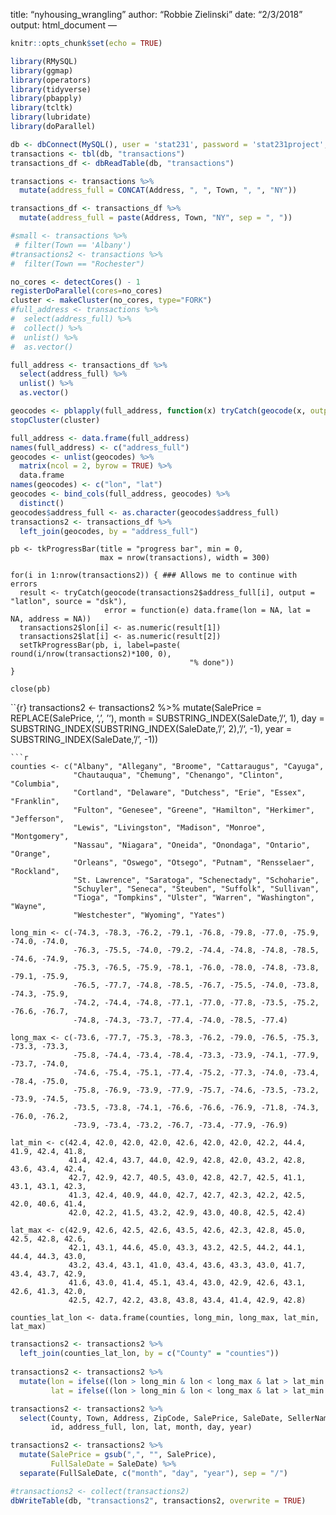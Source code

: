 title: "nyhousing_wrangling"
author: "Robbie Zielinski"
date: "2/3/2018"
output: html_document
---

```r
knitr::opts_chunk$set(echo = TRUE)
```

```r
library(RMySQL)
library(ggmap) 
library(operators)
library(tidyverse)
library(pbapply)
library(tcltk)
library(lubridate)
library(doParallel)
```


```r
db <- dbConnect(MySQL(), user = 'stat231', password = 'stat231project', dbname = "nyhousing", host = '148.85.253.214')
transactions <- tbl(db, "transactions")
transactions_df <- dbReadTable(db, "transactions")
```

```r
transactions <- transactions %>%
  mutate(address_full = CONCAT(Address, ", ", Town, ", ", "NY"))

transactions_df <- transactions_df %>%
  mutate(address_full = paste(Address, Town, "NY", sep = ", "))

#small <- transactions %>%
 # filter(Town == 'Albany')
#transactions2 <- transactions %>%
#  filter(Town == "Rochester")
```

```r
no_cores <- detectCores() - 1
registerDoParallel(cores=no_cores)  
cluster <- makeCluster(no_cores, type="FORK") 
#full_address <- transactions %>%
#  select(address_full) %>%
#  collect() %>%
#  unlist() %>%
#  as.vector()

full_address <- transactions_df %>%
  select(address_full) %>%
  unlist() %>%
  as.vector()

geocodes <- pblapply(full_address, function(x) tryCatch(geocode(x, output = "latlon", messaging = FALSE, source = "dsk"), error = function(e) data.frame(lon = NA, lat = NA)), cl = cluster)  
stopCluster(cluster)
```

```r
full_address <- data.frame(full_address)
names(full_address) <- c("address_full")
geocodes <- unlist(geocodes) %>%
  matrix(ncol = 2, byrow = TRUE) %>%
  data.frame
names(geocodes) <- c("lon", "lat")
geocodes <- bind_cols(full_address, geocodes) %>%
  distinct()
geocodes$address_full <- as.character(geocodes$address_full)
transactions2 <- transactions_df %>%
  left_join(geocodes, by = "address_full")
```

```
pb <- tkProgressBar(title = "progress bar", min = 0,
                    max = nrow(transactions), width = 300)

for(i in 1:nrow(transactions2)) { ### Allows me to continue with errors
  result <- tryCatch(geocode(transactions2$address_full[i], output = "latlon", source = "dsk"),
                     error = function(e) data.frame(lon = NA, lat = NA, address = NA))
  transactions2$lon[i] <- as.numeric(result[1])
  transactions2$lat[i] <- as.numeric(result[2])
  setTkProgressBar(pb, i, label=paste( round(i/nrow(transactions2)*100, 0),
                                        "% done"))
}

close(pb)
```


``{r}
transactions2 <- transactions2 %>%
  mutate(SalePrice = REPLACE(SalePrice, ',', ''),
         month = SUBSTRING_INDEX(SaleDate, '/', 1),
         day = SUBSTRING_INDEX(SUBSTRING_INDEX(SaleDate, '/', 2), '/', -1),
         year = SUBSTRING_INDEX(SaleDate, '/', -1))
```
```r
counties <- c("Albany", "Allegany", "Broome", "Cattaraugus", "Cayuga", 
              "Chautauqua", "Chemung", "Chenango", "Clinton", "Columbia",
              "Cortland", "Delaware", "Dutchess", "Erie", "Essex", "Franklin",
              "Fulton", "Genesee", "Greene", "Hamilton", "Herkimer", "Jefferson",
              "Lewis", "Livingston", "Madison", "Monroe", "Montgomery",
              "Nassau", "Niagara", "Oneida", "Onondaga", "Ontario", "Orange",
              "Orleans", "Oswego", "Otsego", "Putnam", "Rensselaer", "Rockland",
              "St. Lawrence", "Saratoga", "Schenectady", "Schoharie",
              "Schuyler", "Seneca", "Steuben", "Suffolk", "Sullivan",
              "Tioga", "Tompkins", "Ulster", "Warren", "Washington", "Wayne",
              "Westchester", "Wyoming", "Yates")
              
long_min <- c(-74.3, -78.3, -76.2, -79.1, -76.8, -79.8, -77.0, -75.9, -74.0, -74.0,
              -76.3, -75.5, -74.0, -79.2, -74.4, -74.8, -74.8, -78.5, -74.6, -74.9,
              -75.3, -76.5, -75.9, -78.1, -76.0, -78.0, -74.8, -73.8, -79.1, -75.9,
              -76.5, -77.7, -74.8, -78.5, -76.7, -75.5, -74.0, -73.8, -74.3, -75.9, 
              -74.2, -74.4, -74.8, -77.1, -77.0, -77.8, -73.5, -75.2, -76.6, -76.7,
              -74.8, -74.3, -73.7, -77.4, -74.0, -78.5, -77.4)

long_max <- c(-73.6, -77.7, -75.3, -78.3, -76.2, -79.0, -76.5, -75.3, -73.3, -73.3,
              -75.8, -74.4, -73.4, -78.4, -73.3, -73.9, -74.1, -77.9, -73.7, -74.0,
              -74.6, -75.4, -75.1, -77.4, -75.2, -77.3, -74.0, -73.4, -78.4, -75.0,
              -75.8, -76.9, -73.9, -77.9, -75.7, -74.6, -73.5, -73.2, -73.9, -74.5,
              -73.5, -73.8, -74.1, -76.6, -76.6, -76.9, -71.8, -74.3, -76.0, -76.2,
              -73.9, -73.4, -73.2, -76.7, -73.4, -77.9, -76.9)

lat_min <- c(42.4, 42.0, 42.0, 42.0, 42.6, 42.0, 42.0, 42.2, 44.4, 41.9, 42.4, 41.8,
             41.4, 42.4, 43.7, 44.0, 42.9, 42.8, 42.0, 43.2, 42.8, 43.6, 43.4, 42.4,
             42.7, 42.9, 42.7, 40.5, 43.0, 42.8, 42.7, 42.5, 41.1, 43.1, 43.1, 42.3,
             41.3, 42.4, 40.9, 44.0, 42.7, 42.7, 42.3, 42.2, 42.5, 42.0, 40.6, 41.4,
             42.0, 42.2, 41.5, 43.2, 42.9, 43.0, 40.8, 42.5, 42.4)

lat_max <- c(42.9, 42.6, 42.5, 42.6, 43.5, 42.6, 42.3, 42.8, 45.0, 42.5, 42.8, 42.6,
             42.1, 43.1, 44.6, 45.0, 43.3, 43.2, 42.5, 44.2, 44.1, 44.4, 44.3, 43.0,
             43.2, 43.4, 43.1, 41.0, 43.4, 43.6, 43.3, 43.0, 41.7, 43.4, 43.7, 42.9,
             41.6, 43.0, 41.4, 45.1, 43.4, 43.0, 42.9, 42.6, 43.1, 42.6, 41.3, 42.0,
             42.5, 42.7, 42.2, 43.8, 43.8, 43.4, 41.4, 42.9, 42.8) 
             
counties_lat_lon <- data.frame(counties, long_min, long_max, lat_min, lat_max)
```

```r
transactions2 <- transactions2 %>%
  left_join(counties_lat_lon, by = c("County" = "counties"))
  
transactions2 <- transactions2 %>%
  mutate(lon = ifelse((lon > long_min & lon < long_max & lat > lat_min & lat < lat_max), lon, NA),
         lat = ifelse((lon > long_min & lon < long_max & lat > lat_min & lat < lat_max), lat, NA))
```


```r
transactions2 <- transactions2 %>%
  select(County, Town, Address, ZipCode, SalePrice, SaleDate, SellerName, BuyerName,
         id, address_full, lon, lat, month, day, year)

transactions2 <- transactions2 %>%
  mutate(SalePrice = gsub(",", "", SalePrice),
         FullSaleDate = SaleDate) %>%
  separate(FullSaleDate, c("month", "day", "year"), sep = "/")
```

```r
#transactions2 <- collect(transactions2)
dbWriteTable(db, "transactions2", transactions2, overwrite = TRUE)
```